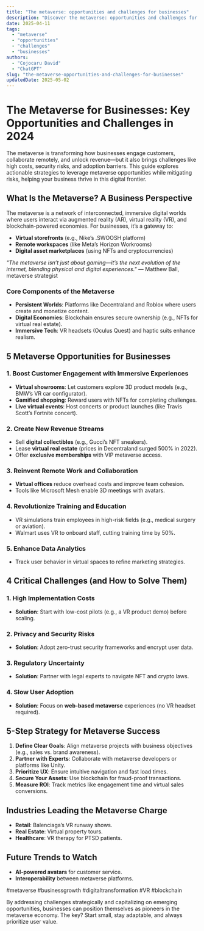 ```yaml
---
title: "The metaverse: opportunities and challenges for businesses"
description: "Discover the metaverse: opportunities and challenges for businesses with this in-depth guide, providing actionable insights and practical tips to boost your knowledge and results."
date: 2025-04-11
tags:
  - "metaverse"
  - "opportunities"
  - "challenges"
  - "businesses"
authors:
  - "Cojocaru David"
  - "ChatGPT"
slug: "the-metaverse-opportunities-and-challenges-for-businesses"
updatedDate: 2025-05-02
---
```


# The Metaverse for Businesses: Key Opportunities and Challenges in 2024  

The metaverse is transforming how businesses engage customers, collaborate remotely, and unlock revenue—but it also brings challenges like high costs, security risks, and adoption barriers. This guide explores actionable strategies to leverage metaverse opportunities while mitigating risks, helping your business thrive in this digital frontier.  

## What Is the Metaverse? A Business Perspective  

The metaverse is a network of interconnected, immersive digital worlds where users interact via augmented reality (AR), virtual reality (VR), and blockchain-powered economies. For businesses, it’s a gateway to:  

- **Virtual storefronts** (e.g., Nike’s .SWOOSH platform)  
- **Remote workspaces** (like Meta’s Horizon Workrooms)  
- **Digital asset marketplaces** (using NFTs and cryptocurrencies)  

*"The metaverse isn’t just about gaming—it’s the next evolution of the internet, blending physical and digital experiences."* — Matthew Ball, metaverse strategist  

### Core Components of the Metaverse  
- **Persistent Worlds**: Platforms like Decentraland and Roblox where users create and monetize content.  
- **Digital Economies**: Blockchain ensures secure ownership (e.g., NFTs for virtual real estate).  
- **Immersive Tech**: VR headsets (Oculus Quest) and haptic suits enhance realism.  

## 5 Metaverse Opportunities for Businesses  

### 1. Boost Customer Engagement with Immersive Experiences  
- **Virtual showrooms**: Let customers explore 3D product models (e.g., BMW’s VR car configurator).  
- **Gamified shopping**: Reward users with NFTs for completing challenges.  
- **Live virtual events**: Host concerts or product launches (like Travis Scott’s Fortnite concert).  

### 2. Create New Revenue Streams  
- Sell **digital collectibles** (e.g., Gucci’s NFT sneakers).  
- Lease **virtual real estate** (prices in Decentraland surged 500% in 2022).  
- Offer **exclusive memberships** with VIP metaverse access.  

### 3. Reinvent Remote Work and Collaboration  
- **Virtual offices** reduce overhead costs and improve team cohesion.  
- Tools like Microsoft Mesh enable 3D meetings with avatars.  

### 4. Revolutionize Training and Education  
- VR simulations train employees in high-risk fields (e.g., medical surgery or aviation).  
- Walmart uses VR to onboard staff, cutting training time by 50%.  

### 5. Enhance Data Analytics  
- Track user behavior in virtual spaces to refine marketing strategies.  

## 4 Critical Challenges (and How to Solve Them)  

### 1. High Implementation Costs  
- **Solution**: Start with low-cost pilots (e.g., a VR product demo) before scaling.  

### 2. Privacy and Security Risks  
- **Solution**: Adopt zero-trust security frameworks and encrypt user data.  

### 3. Regulatory Uncertainty  
- **Solution**: Partner with legal experts to navigate NFT and crypto laws.  

### 4. Slow User Adoption  
- **Solution**: Focus on **web-based metaverse** experiences (no VR headset required).  

## 5-Step Strategy for Metaverse Success  

1. **Define Clear Goals**: Align metaverse projects with business objectives (e.g., sales vs. brand awareness).  
2. **Partner with Experts**: Collaborate with metaverse developers or platforms like Unity.  
3. **Prioritize UX**: Ensure intuitive navigation and fast load times.  
4. **Secure Your Assets**: Use blockchain for fraud-proof transactions.  
5. **Measure ROI**: Track metrics like engagement time and virtual sales conversions.  

## Industries Leading the Metaverse Charge  
- **Retail**: Balenciaga’s VR runway shows.  
- **Real Estate**: Virtual property tours.  
- **Healthcare**: VR therapy for PTSD patients.  

## Future Trends to Watch  
- **AI-powered avatars** for customer service.  
- **Interoperability** between metaverse platforms.  

#metaverse #businessgrowth #digitaltransformation #VR #blockchain  

By addressing challenges strategically and capitalizing on emerging opportunities, businesses can position themselves as pioneers in the metaverse economy. The key? Start small, stay adaptable, and always prioritize user value.